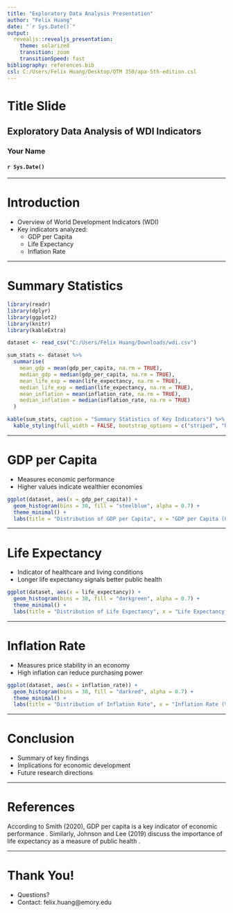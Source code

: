 ```yaml
---
title: "Exploratory Data Analysis Presentation"
author: "Felix Huang"
date: "`r Sys.Date()`"
output: 
  revealjs::revealjs_presentation:
    theme: solarized
    transition: zoom
    transitionSpeed: fast
bibliography: references.bib
csl: C:/Users/Felix Huang/Desktop/QTM 350/apa-5th-edition.csl
---
```


# Title Slide

## Exploratory Data Analysis of WDI Indicators

### Your Name

#### `r Sys.Date()`

------------------------------------------------------------------------

# Introduction

-   Overview of World Development Indicators (WDI)
-   Key indicators analyzed:
    -   GDP per Capita
    -   Life Expectancy
    -   Inflation Rate

------------------------------------------------------------------------

# Summary Statistics

```r
library(readr)
library(dplyr)
library(ggplot2)
library(knitr)
library(kableExtra)

dataset <- read_csv("C:/Users/Felix Huang/Downloads/wdi.csv")

sum_stats <- dataset %>% 
  summarise(
    mean_gdp = mean(gdp_per_capita, na.rm = TRUE),
    median_gdp = median(gdp_per_capita, na.rm = TRUE),
    mean_life_exp = mean(life_expectancy, na.rm = TRUE),
    median_life_exp = median(life_expectancy, na.rm = TRUE),
    mean_inflation = mean(inflation_rate, na.rm = TRUE),
    median_inflation = median(inflation_rate, na.rm = TRUE)
  )

kable(sum_stats, caption = "Summary Statistics of Key Indicators") %>%
  kable_styling(full_width = FALSE, bootstrap_options = c("striped", "hover"))
```

------------------------------------------------------------------------

# GDP per Capita

-   Measures economic performance
-   Higher values indicate wealthier economies

```r
ggplot(dataset, aes(x = gdp_per_capita)) + 
  geom_histogram(bins = 30, fill = "steelblue", alpha = 0.7) + 
  theme_minimal() + 
  labs(title = "Distribution of GDP per Capita", x = "GDP per Capita (USD)", y = "Frequency")
```

------------------------------------------------------------------------

# Life Expectancy

-   Indicator of healthcare and living conditions
-   Longer life expectancy signals better public health

```r
ggplot(dataset, aes(x = life_expectancy)) + 
  geom_histogram(bins = 30, fill = "darkgreen", alpha = 0.7) + 
  theme_minimal() + 
  labs(title = "Distribution of Life Expectancy", x = "Life Expectancy (Years)", y = "Frequency")
```

------------------------------------------------------------------------

# Inflation Rate

-   Measures price stability in an economy
-   High inflation can reduce purchasing power

```r
ggplot(dataset, aes(x = inflation_rate)) + 
  geom_histogram(bins = 30, fill = "darkred", alpha = 0.7) + 
  theme_minimal() + 
  labs(title = "Distribution of Inflation Rate", x = "Inflation Rate (%)", y = "Frequency")
```

------------------------------------------------------------------------

# Conclusion

-   Summary of key findings
-   Implications for economic development
-   Future research directions

------------------------------------------------------------------------

# References

According to Smith (2020), GDP per capita is a key indicator of economic performance \citep{smith2020economic}. Similarly, Johnson and Lee (2019) discuss the importance of life expectancy as a measure of public health \citep{johnson2019life}.

------------------------------------------------------------------------

# Thank You!

-   Questions?
-   Contact: felix.huang\@emory.edu
